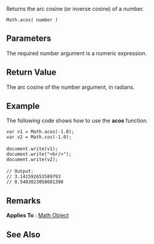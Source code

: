 Returns the arc cosine (or inverse cosine) of a number.

 Math.acos( number )

==Parameters==
The required number argument is a numeric expression.


==Return Value==
The arc cosine of the number argument, in radians.


==Example==
The following code shows how to use the '''acos''' function.

 var v1 = Math.acos(-1.0);
 var v2 = Math.cos(-1.0);
 
 document.write(v1);
 document.write("&lt;br/&gt;");
 document.write(v2);
 
 // Output:
 // 3.141592653589793
 // 0.5403023058681398

==Remarks==
'''Applies To''' : [[javascript/Math|Math Object]]


==See Also==

              

              

              

              

              

              
